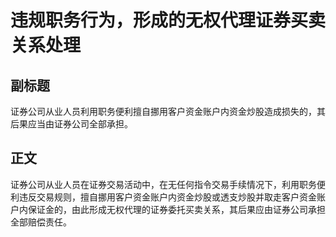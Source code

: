 # 违规职务行为，形成的无权代理证券买卖关系处理
## 副标题
证券公司从业人员利用职务便利擅自挪用客户资金账户内资金炒股造成损失的，其后果应当由证券公司全部承担。
## 正文
证券公司从业人员在证券交易活动中，在无任何指令交易手续情况下，利用职务便利违反交易规则，擅自挪用客户资金账户内资金炒股或透支炒股并取走客户资金账户内保证金的，由此形成无权代理的证券委托买卖关系，其后果应由证券公司承担全部赔偿责任。